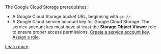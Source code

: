 The Google Cloud Storage prerequisites:

- A Google Cloud Storage bucket URL, beginning with `gs://`.
- A Google Cloud service account key for Google Cloud Storage. The service account key must have at least the **Storage Object Viewer** role to ensure proper access permissions. [Create a service account key](https://cloud.google.com/iam/docs/keys-create-delete#creating). [Assign a role](https://cloud.google.com/storage/docs/access-control/iam).

[Learn more](https://cloud.google.com/storage/docs).